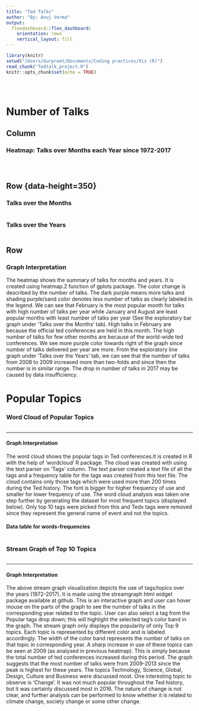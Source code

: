```yaml
---
title: "Ted Talks"
author: "By: Anuj Verma"
output: 
  flexdashboard::flex_dashboard:
    orientation: rows
    vertical_layout: fill
---
```


```r
library(knitr)
setwd("/Users/Gurpreet/Documents/Coding practices/Viz (R)")
read_chunk("Tedtalk_project.R")
knitr::opts_chunk$set(echo = TRUE)
```    


<style>
.section.sidebar{
  top: 61px;
  border-bottom: 10px solid#ececec;
  border-left: 10px solid#ececec;
  background-color: rgba(255,255,255,1);
}
</style>

```r

```

```r
```

```r
```

Number of Talks {data-navmenu="Analysis"}
====================================

Column {.sidebar data-width=1050}
-------------------------------------
    
### Heatmap: Talks over Months each Year since 1972-2017 {.no-padding}
```r
```
```r
```

```r
```


Row {data-height=350}{.tabset}
-------------------------------------
   
### Talks over the Months {.no-padding}

```r
```   
 
### Talks over the Years {.no-padding}
    
```r
```

Row {data-height=650}
--------------------------------------
### Graph Interpretation
The heatmap shows the summary of talks for months and years. It is created using heatmap.2 function of gplots package. The color change is described by the number of talks. The dark purple means more talks and shading purple/sand color denotes less number of talks as clearly labeled in the legend. We can see that February is the most popular month for talks with high number of talks per year while January and August are least popular months with least number of talks per year (See the exploratory bar graph under 'Talks over the Months' tab). High talks in February are because the official ted conferences are held in this month. The high number of talks for few other months are because of the world-wide ted conferences. We see more purple color towards right of the graph since number of talks delivered per year are more. From the exploratory line graph under 'Talks over the Years' tab, we can see that the number of talks from 2008 to 2009 increased more than two-folds and since then the number is in similar range. The drop in number of talks in 2017 may be caused by data insufficiency.

Popular Topics {.storyboard data-navmenu="Analysis"}
===========================================

### Word Cloud of Popular Topics {data-commentary-width=400}
```r
```

*** 
#### Graph Interpretation
The word cloud shows the popular tags in Ted conferences.It is created in R with the help of 'wordcloud' R package. The cloud was created with using the text parser on 'Tags' column. The text parser created a text file of all the tags and a frequency table for the tags was created from this text file.  The cloud contains only those tags which were used more than 200 times during the Ted history. The font is bigger for higher frequency of use and smaller for lower frequency of use. The word cloud analysis was taken one step further by generating the dataset for most frequent topics (displayed below). Only top 10 tags were picked from this and Tedx tags were removed since they represent the general name of event and not the topics.

#### Data table for words-frequencies

```r
```


### Stream Graph of Top 10 Topics {data-commentary-width=400}
```r
```

*** 

#### Graph Interpretation
The above stream graph visualization depicts the use of tags/topics over the years (1972-2017). It is made using the streamgraph html widget package available at github. This is an interactive graph and user can hover mouse on the parts of the graph to see the number of talks in the corresponding year related to the topic. User can also select a tag from the Popular tags drop down; this will highlight the selected tag's color band in the graph. The stream graph only displays the popularity of only Top 9 topics. Each topic is represented by different color and is labeled accordingly. The width of the color band represents the number of talks on that topic in corresponding year. A sharp increase in use of these topics can be seen at 2009 (as analysed in previous heatmap). This is simply because the total number of ted conferences increased during this period. The graph suggests that the most number of talks were from 2009-2013 since the peak is highest for these years. The topics Technology, Science, Global, Design, Culture and Business were discussed most. One interesting topic to observe is 'Change'. It was not much popular throughout the Ted history, but it was certainly discussed most in 2016. The nature of change is not clear, and further analysis can be performed to know whether it is related to climate change, society change or some other change.


<style>

    .storyboard-nav .sbframelist {
        margin: 0 auto;
        width: 94%;
        height: 50px;
        overflow: hidden;
        text-shadow: none;
        margin-bottom: 8px;
    }

    .storyboard-nav .sbnext, .storyboard-nav .sbprev {
        float: left;
        width: 2%;
        height: 50px;
        font-size: 50px;
    }

    </style>